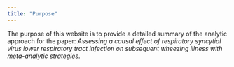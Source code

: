 ```yaml
---
title: "Purpose"
---
```


The purpose of this website is to provide a detailed summary of the analytic approach for the paper: <i>Assessing a causal effect of respiratory syncytial virus lower respiratory tract infection on subsequent wheezing illness with meta-analytic strategies</i>.